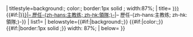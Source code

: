 <includeonly>{{navbox
| name={{{name}}}
| bodystyle= width: 100%; margin:auto auto;
| listclass= hlist
| state={{#if:{{{state|}}}|{{{state|}}}|autocollapse}}
| titlestyle=background:{{{bgcolor|#ccf;}}}; color:{{{textcolor|#000;}}}; border:1px solid {{{bordercolor|}}}; width:87%;
| title= [[{{{teamname}}}|<span style="color:{{{textcolor|#000}}};width:87%; font-size: 95%;">{{{title|{{{teamname}}}}}}</span>]] {{#if:{{{managerlist|}}}|[[{{{managerlist|}}}|<span style="color:{{{textcolor|#000;}}}; width:87%; font-size: 95%;">– 歷任-{zh-hans:主教练; zh-hk:領隊;}-</span>]]|<span style="color:{{{textcolor|#000;}}}; width:87%; font-size: 95%;">– 歷任-{zh-hans:主教练; zh-hk:領隊;}-</span>}}
| list1={{{list}}}
| belowstyle={{#if:{{{bgcolor|}}}|background:{{{bgcolor}}};}} {{#if:{{{textcolor|}}}|color:{{{textcolor}}};}} {{#if:{{{bordercolor|}}}|border:1px solid {{{bordercolor}}};}} width: 87%;
| below={{{below|}}}
}}</includeonly>